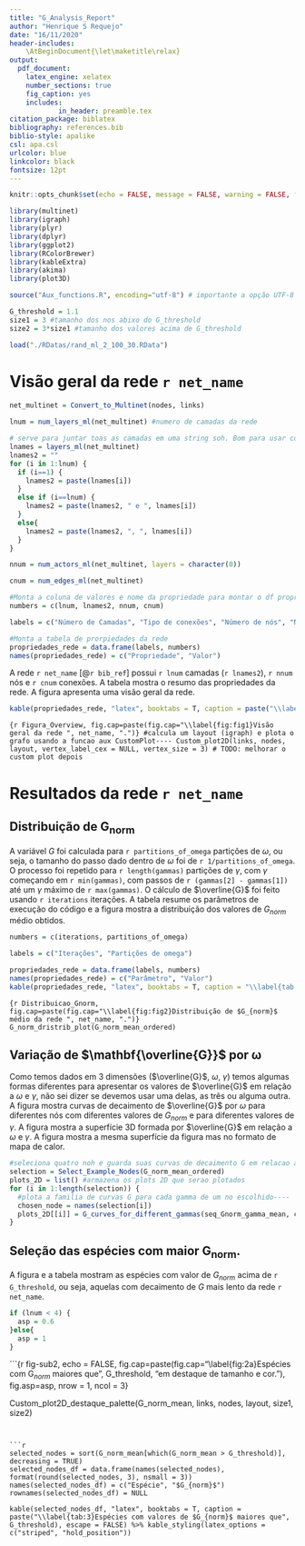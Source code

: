 ```yaml
---
title: "G_Analysis_Report"
author: "Henrique S Requejo"
date: "16/11/2020"
header-includes:
    \AtBeginDocument{\let\maketitle\relax}
output:
  pdf_document:
    latex_engine: xelatex
    number_sections: true
    fig_caption: yes
    includes:
            in_header: preamble.tex
citation_package: biblatex
bibliography: references.bib
biblio-style: apalike
csl: apa.csl
urlcolor: blue
linkcolor: black
fontsize: 12pt
---
```

<!--

Este código usa o arquivo bats.RData e ants.RData para gerar o documento.
Estes dois arquivos devem estar no mesmo diretório deste .Rmd

Variaveis presentes no .RData:

gammas = vetor com os gammas que foram analisados
vec_W = vetor com os valores de omega utilizados
iterations = numero de iteracoes usados
partitions_of_omega = numero de perticoes de omega (TODO: da pra ser extraido de Vec_W)
links = dataframe dos links, convertido do csv no script motor
nodes = dataframe dos nodes, convertido de um csv no script motor
layout = layout da disposicao da rede, calculado no script motor
seq_Gnorm_gamma_mean = Dataframe com as informaçãoes de Gnorm medio em relacao a omega e gamma
G_norm_mean = Os valores médios de Gnorm do ensaio na mesma ordem de entrada (alfabetico pelo nome do noh)
G_norm_mean_ordered = Os valores médios de Gnorm do ensaio ordenados
net_name = string com o nome da rede
bib_ref = Referencia bibliografica da rede como no biblatex

-->

<!-- As opcoes message = FALSE e warning = FALSE servem para não mostrar As mensagens do console e Warnings no PDF -->
```r
knitr::opts_chunk$set(echo = FALSE, message = FALSE, warning = FALSE, fig.pos = 'H', fig.align="center")

```

```r

library(multinet)
library(igraph)
library(plyr)
library(dplyr)
library(ggplot2)
library(RColorBrewer)
library(kableExtra)
library(akima)
library(plot3D)

source("Aux_functions.R", encoding="utf-8") # importante a opção UTF-8 devido ao acentos nos plots


```



<!-- Sem numero de pagina -->
\pagenumbering{gobble}

\include{Capa.tex}

\pagebreak

\tableofcontents

\pagebreak

<!-- Começa a numeracao de pagina -->
\pagenumbering{arabic} 

```r
G_threshold = 1.1
size1 = 3 #tamanho dos nos abixo do G_threshold
size2 = 3*size1 #tamanho dos valores acima de G_threshold

```

```r
load("./RDatas/rand_ml_2_100_30.RData")
```

<!-- modifcar o 'net_x' para corresponder com as figuras -->
# Visão geral da rede `r net_name`

<!-- Usa as variaveis nodes e links para gerar a tabela comk os numeros da rede -->
```r

net_multinet = Convert_to_Multinet(nodes, links)

lnum = num_layers_ml(net_multinet) #numero de camadas da rede

# serve para juntar toas as camadas em uma string soh. Bom para usar como texto
lnames = layers_ml(net_multinet)
lnames2 = ""
for (i in 1:lnum) {
  if (i==1) {
    lnames2 = paste(lnames[i])
  }
  else if (i==lnum) {
    lnames2 = paste(lnames2, " e ", lnames[i])
  }
  else{
    lnames2 = paste(lnames2, ", ", lnames[i])
  }
}

nnum = num_actors_ml(net_multinet, layers = character(0))

cnum = num_edges_ml(net_multinet)

#Monta a coluna de valores e nome da propriedade para montar o df propriedades_da_rede
numbers = c(lnum, lnames2, nnum, cnum)

labels = c("Número de Camadas", "Tipo de conexões", "Número de nós", "Número de conexões")

#Monta a tabela de prorpiedades da rede
propriedades_rede = data.frame(labels, numbers)
names(propriedades_rede) = c("Propriedade", "Valor")

```

<!-- Usa as variaveis geradas no code chunk acima para preencher o texto -->
A rede `r net_name` [@`r bib_ref`] possui `r lnum` camadas (`r lnames2`), `r nnum` nós e `r cnum` conexões. A tabela \ref{tab:1} mostra o resumo das propriedades da rede. A figura \ref{fig:fig1} apresenta uma visão geral da rede.

```r
kable(propriedades_rede, "latex", booktabs = T, caption = paste("\\label{tab:1}Propriedades da rede ", net_name)) %>% kable_styling(latex_options = c("striped", "hold_position"))
```

<!-- links, nodes e layout sao variaveis vindas do .RData -->
```{r Figura_Overview, fig.cap=paste(fig.cap="\\label{fig:fig1}Visão geral da rede ", net_name, ".")}
#calcula um layout (igraph) e plota o grafo usando a funcao aux CustomPlot----
Custom_plot2D(links, nodes, layout, vertex_label_cex = NULL, vertex_size = 3) # TODO: melhorar o custom plot depois
```


# Resultados da rede `r net_name`
## Distribuição de $\mathbf{G_{norm}}$

A variável $G$ foi calculada para `r partitions_of_omega` partições de $\omega$, ou seja, o tamanho do passo dado dentro de $\omega$ foi de `r 1/partitions_of_omega`. O processo foi repetido para `r length(gammas)` partições de $\gamma$, com $\gamma$ começando em `r min(gammas)`, com passos de `r (gammas[2] - gammas[1])` até um $\gamma$ máximo de `r max(gammas)`. O cálculo de $\overline{G}$ foi feito usando `r iterations` iterações. A tabela \ref{tab:2} resume os parâmetros de execução do código e a figura \ref{fig:fig2} mostra a distribuição dos valores de $G_{norm}$ médio obtidos.

```r
numbers = c(iterations, partitions_of_omega)

labels = c("Iterações", "Partições de omega")

propriedades_rede = data.frame(labels, numbers)
names(propriedades_rede) = c("Parâmetro", "Valor")
kable(propriedades_rede, "latex", booktabs = T, caption = "\\label{tab:2}Parâmetros de execucao") %>% kable_styling(latex_options = c("striped", "hold_position"))
```


```{r Distribuicao_Gnorm, fig.cap=paste(fig.cap="\\label{fig:fig2}Distribuição de $G_{norm}$ médio da rede ", net_name, ".")}
G_norm_dristrib_plot(G_norm_mean_ordered)
```

## Variação de $\mathbf{\overline{G}}$ por $\boldsymbol{\omega}$

Como temos dados em 3 dimensões ($\overline{G}$, $\omega$, $\gamma$) temos algumas formas diferentes para apresentar os valores de $\overline{G}$ em relação a $\omega$ e $\gamma$, não sei dizer se devemos usar uma delas, as três ou alguma outra. A figura \ref{fig:1a} mostra curvas de decaimento de $\overline{G}$ por $\omega$ para diferentes nós com diferentes valores de $G_{norm}$ e para diferentes valores de $\gamma$. A figura \ref{fig:1a.1} mostra a superfície 3D formada por $\overline{G}$ em relação a $\omega$ e $\gamma$. A figura \ref{fig:1a.2} mostra a mesma superfície da figura \ref{fig:1a.1} mas no formato de mapa de calor.

```r
#seleciona quatro noh e guarda suas curvas de decaimento G em relacao a w e gamma usando funcao auxiliar
selection = Select_Example_Nodes(G_norm_mean_ordered)
plots_2D = list() #armazena os plots 2D que serao plotados
for (i in 1:length(selection)) {
  #plota a familia de curvas G para cada gamma de um no escolhido----
  chosen_node = names(selection[i])
  plots_2D[[i]] = G_curves_for_different_gammas(seq_Gnorm_gamma_mean, chosen_node, vec_W, gammas)
}
```

<!-- ```{r decaimentos_ilustrativos, echo = FALSE, fig.cap=paste(fig.cap="\\label{fig:1a}Exemplos de curvas do decaimento de $\\overline{G}$ em relação a $\\omega$ e $\\gamma$ para diferentes valores de $\\gamma$ da rede ", net_name, ". (a) Curvas de $\\overline{G}$ da especie com maior valor de $G_{norm}$ da rede. (b) Segundo maior valor de $G_{norm}$. (c) Valor de $G_{norm}$ mais proximo da média geral da rede. (d) Curvas de $\\overline{G}$ referente a uma espécie com valor de $G_{norm}$ abaixo da média da rede."), fig.subcap=c(paste(names(selection[1]),". $G_{norm} =$", format(round(selection[1], 3), nsmall = 3)), paste(names(selection[2]),". $G_{norm} =$", format(round(selection[2], 3), nsmall = 3)), paste(names(selection[3]),". $G_{norm} =$", format(round(selection[3], 3), nsmall = 3)), paste(names(selection[4]),". $G_{norm} =$", format(round(selection[4], 3), nsmall = 3))), out.width='.49\\linewidth', fig.asp=1, fig.ncol = 2, fig.nrow = 2} -->

<!-- for (i in 1:length(selection)) { -->
<!--   print(plots_2D[[i]]) -->
<!-- } -->
<!-- ``` -->


<!-- ```{r decaimentos_ilustrativos_sup_3D, echo = FALSE, fig.cap=paste(fig.cap="\\label{fig:1a.1}Exemplos de superfícies do decaimento de $\\overline{G}$ em relação a $\\omega$ e $\\gamma$ para diferentes valores de $\\gamma$ da rede ", net_name, ". (a) Superfície de $\\overline{G}$ da especie com maior valor de $G_{norm}$ da rede. (b) Segundo maior valor de $G_{norm}$. (c) Valor de $G_{norm}$ mais proximo da média geral da rede. (d) Superfície de $\\overline{G}$ referente a uma espécie com valor de $G_{norm}$ abaixo da média da rede."), fig.subcap=c(paste(names(selection[1]),". $G_{norm} =$", format(round(selection[1], 3), nsmall = 3)), paste(names(selection[2]),". $G_{norm} =$", format(round(selection[2], 3), nsmall = 3)), paste(names(selection[3]),". $G_{norm} =$", format(round(selection[3], 3), nsmall = 3)), paste(names(selection[4]),". $G_{norm} =$", format(round(selection[4], 3), nsmall = 3))), out.width='.49\\linewidth', fig.asp=1, fig.ncol = 2, fig.nrow = 2} -->

<!-- for (i in 1:length(selection)) { -->
<!--   chosen_node = names(selection[i]) -->
<!--   Plot_G_gamma_omega_suf_3D(seq_Gnorm_gamma_mean, chosen_node, vec_W, gammas) -->
<!-- } -->
<!-- ``` -->


<!-- ```{r decaimentos_ilustrativos_heatmap, echo = FALSE, fig.cap=paste(fig.cap="\\label{fig:1a.2}Exemplos de mapas de calor do decaimento de $\\overline{G}$ em relação a $\\omega$ e $\\gamma$ para diferentes valores de $\\gamma$ da rede ", net_name, ". (a) Mapa de calor de $\\overline{G}$ da especie com maior valor de $G_{norm}$ da rede. (b) Segundo maior valor de $G_{norm}$. (c) Valor de $G_{norm}$ mais proximo da média geral da rede. (d) Mapa de calor de $\\overline{G}$ referente a uma espécie com valor de $G_{norm}$ abaixo da média da rede."), fig.subcap=c(paste(names(selection[1]),". $G_{norm} =$", format(round(selection[1], 3), nsmall = 3)), paste(names(selection[2]),". $G_{norm} =$", format(round(selection[2], 3), nsmall = 3)), paste(names(selection[3]),". $G_{norm} =$", format(round(selection[3], 3), nsmall = 3)), paste(names(selection[4]),". $G_{norm} =$", format(round(selection[4], 3), nsmall = 3))), out.width='.49\\linewidth', fig.asp=1, fig.ncol = 2, fig.nrow = 2} -->

<!-- for (i in 1:length(selection)) { -->
<!--   chosen_node = names(selection[i]) -->
<!--   Plot_G_gamma_omega_heat_3D(seq_Gnorm_gamma_mean, chosen_node, vec_W, gammas) -->
<!-- } -->
<!-- ``` -->

## Seleção das espécies com maior $\mathbf{G_{norm}}$.

A figura \ref{fig:2a} e a tabela \ref{tab:3} mostram as espécies com valor de $G_{norm}$ acima de `r G_threshold`, ou seja, aquelas com decaimento de $G$ mais lento da rede `r net_name`.

```r
if (lnum < 4) {
  asp = 0.6
}else{
  asp = 1
}
```


```{r fig-sub2, echo = FALSE, fig.cap=paste(fig.cap="\\label{fig:2a}Espécies com G$_{norm}$ maiores que ", G_threshold, "em destaque de tamanho e cor."), fig.asp=asp, nrow = 1, ncol = 3}

Custom_plot2D_destaque_palette(G_norm_mean, links, nodes, layout, size1, size2)

```


```r
selected_nodes = sort(G_norm_mean[which(G_norm_mean > G_threshold)], decreasing = TRUE)
selected_nodes_df = data.frame(names(selected_nodes), format(round(selected_nodes, 3), nsmall = 3))
names(selected_nodes_df) = c("Espécie", "$G_{norm}$")
rownames(selected_nodes_df) = NULL

kable(selected_nodes_df, "latex", booktabs = T, caption = paste("\\label{tab:3}Espécies com valores de $G_{norm}$ maiores que", G_threshold), escape = FALSE) %>% kable_styling(latex_options = c("striped", "hold_position"))
```

